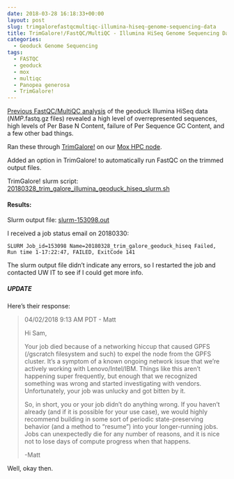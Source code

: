```yaml
---
date: 2018-03-28 16:18:33+00:00
layout: post
slug: trimgalorefastqcmultiqc-illumina-hiseq-genome-sequencing-data
title: TrimGalore!/FastQC/MultiQC - Illumina HiSeq Genome Sequencing Data
categories:
  - Geoduck Genome Sequencing
tags:
  - FASTQC
  - geoduck
  - mox
  - multiqc
  - Panopea generosa
  - TrimGalore!
---
```


[Previous FastQC/MultiQC analysis](https://robertslab.github.io/sams-notebook/2018/03/28/fastqcmultiqc-illumina-hiseq-genome-sequencing-data.html) of the geoduck Illumina HiSeq data (_NMP_.fastq.gz files) revealed a high level of overrepresented sequences, high levels of Per Base N Content, failure of Per Sequence GC Content, and a few other bad things.

Ran these through [TrimGalore!](https://github.com/FelixKrueger/TrimGalore) on our [Mox HPC node](https://github.com/RobertsLab/hyak_mox/wiki).

Added an option in TrimGalore! to automatically run FastQC on the trimmed output files.

TrimGalore! slurm script: [20180328_trim_galore_illumina_geoduck_hiseq_slurm.sh](https://owl.fish.washington.edu/Athaliana/20180328_trim_galore_illumina_hiseq_geoduck/20180328_trim_galore_illumina_geoduck_hiseq_slurm.sh)



#### Results:



Slurm output file: [slurm-153098.out](https://owl.fish.washington.edu/Athaliana/20180328_trim_galore_illumina_hiseq_geoduck/slurm-153098.out)

I received a job status email on 20180330:

`SLURM Job_id=153098 Name=20180328_trim_galore_geoduck_hiseq Failed, Run time 1-17:22:47, FAILED, ExitCode 141`

The slurm output file didn't indicate any errors, so I restarted the job and contacted UW IT to see if I could get more info.



##### UPDATE



Here's their response:



<blockquote>
  04/02/2018 9:13 AM PDT - Matt
  
  Hi Sam,
  
  Your job died because of a networking hiccup that caused GPFS (/gscratch filesystem and such) to expel the node from the GPFS cluster. It's a symptom of a known ongoing network issue that we're actively working with Lenovo/Intel/IBM.   Things like this aren't happening super frequently, but enough that we recognized something was wrong and started investigating with vendors.  Unfortunately, your job was unlucky and got bitten by it.
  
  So, in short, you or your job didn't do anything wrong.  If you haven't already (and if it is possible for your use case), we would highly recommend building in some sort of periodic state-preserving behavior (and a method to "resume") into your longer-running jobs.  Jobs can unexpectedly die for any number of reasons, and it is nice not to lose days of compute progress when that happens.
  
  -Matt
</blockquote>



Well, okay then.
